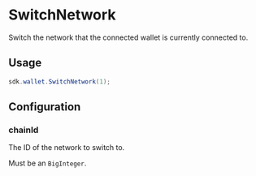 # SwitchNetwork

Switch the network that the connected wallet is currently connected to.

## Usage

```csharp
sdk.wallet.SwitchNetwork(1);
```

## Configuration

### chainId

The ID of the network to switch to.

Must be an `BigInteger`.
